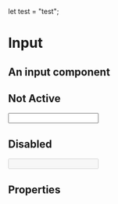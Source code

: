 
let test = "test";

<Meta title="FusedComponents / Input" component={Input} />

# Input

## An input component
 

## Not Active
<Preview>
    <Input
     ariaLabel="Text Input" 
    />
</Preview>

## Disabled 
<Preview>
    <Input
    ariaLabel="Disabled Input" 
    disabled
    />
</Preview>

## Properties

<Props of={Input} />
